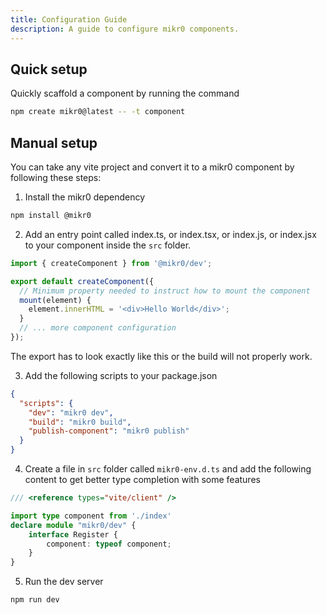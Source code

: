 ```yaml
---
title: Configuration Guide
description: A guide to configure mikr0 components.
---
```



## Quick setup

Quickly scaffold a component by running the command

```bash
npm create mikr0@latest -- -t component
```

## Manual setup

You can take any vite project and convert it to a mikr0 component by following these steps:

1. Install the mikr0 dependency

```bash
npm install @mikr0
```

2. Add an entry point called index.ts, or index.tsx, or index.js, or index.jsx to your component inside the `src` folder.

```typescript
import { createComponent } from '@mikr0/dev';

export default createComponent({
  // Minimum property needed to instruct how to mount the component
  mount(element) {
    element.innerHTML = '<div>Hello World</div>';
  }
  // ... more component configuration
});
```

<Aside>
The export has to look exactly like this or the build will not properly work.
</Aside>

3. Add the following scripts to your package.json

```json
{
  "scripts": {
    "dev": "mikr0 dev",
    "build": "mikr0 build",
    "publish-component": "mikr0 publish"
  }
}
```

4. Create a file in `src` folder called `mikr0-env.d.ts` and add the following content to get better type completion with some features

```typescript
/// <reference types="vite/client" />

import type component from './index'
declare module "mikr0/dev" {
	interface Register {
		component: typeof component;
	}
}
```

5. Run the dev server

```bash
npm run dev
```
